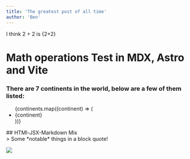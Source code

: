 ```yaml
---
title: 'The greatest post of all time'
author: 'Ben'
---
```


I think 2 + 2 is {2+2}

# Math operations Test in MDX, Astro and Vite
### There are 7 continents in the world, below are a few of them listed:
<ul>
  {continents.map((continent) => (
    <li>{continent}</li>
  ))}
</ul>
## HTMl-JSX-Markdown Mix
<div>
  > Some *notable* things in a block quote!
</div>

<img src="assets/darnc.jpg"></img>
